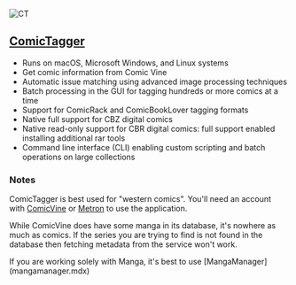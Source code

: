 
![CT](../../../public/guides/external-tools/comictagger.png "Comic Tagger UI")

## [ComicTagger](https://github.com/comictagger/comictagger)
* Runs on macOS, Microsoft Windows, and Linux systems
* Get comic information from Comic Vine
* Automatic issue matching using advanced image processing techniques
* Batch processing in the GUI for tagging hundreds or more comics at a time
* Support for ComicRack and ComicBookLover tagging formats
* Native full support for CBZ digital comics
* Native read-only support for CBR digital comics: full support enabled installing additional rar tools
* Command line interface (CLI) enabling custom scripting and batch operations on large collections

### Notes
ComicTagger is best used for "western comics". You'll need an account with [ComicVine](https://comicvine.gamespot.com/api/) or [Metron](https://metron.cloud/accounts/signup/) to use the application. 

While ComicVine does have some manga in its database, it's nowhere as much as comics. If the series you are trying to find is not found in the database then fetching metadata from the service won't work.

<Callout type="info">
	If you are working solely with Manga, it's best to use [MangaManager](mangamanager.mdx)
</Callout>